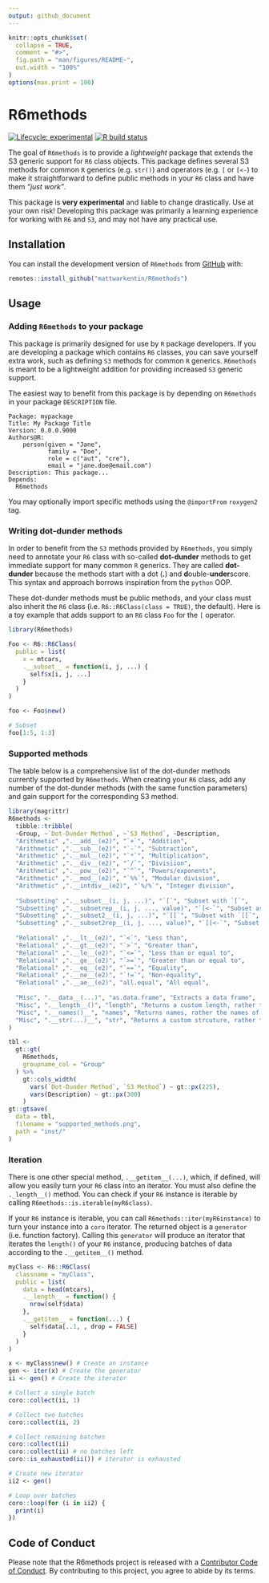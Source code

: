 ```yaml
---
output: github_document
---
```


<!-- README.md is generated from README.Rmd. Please edit that file -->

```r
knitr::opts_chunk$set(
  collapse = TRUE,
  comment = "#>",
  fig.path = "man/figures/README-",
  out.width = "100%"
)
options(max.print = 100)
```

# R6methods

<!-- badges: start -->
[![Lifecycle: experimental](https://img.shields.io/badge/lifecycle-experimental-orange.svg)](https://www.tidyverse.org/lifecycle/#experimental)
[![R build status](https://github.com/mattwarkentin/R6methods/workflows/R-CMD-check/badge.svg)](https://github.com/mattwarkentin/R6methods/actions)
<!-- badges: end -->

The goal of `R6methods` is to provide a _lightweight_ package that extends the S3 generic support for `R6` class objects. This package defines several S3 methods for common `R` generics (e.g. `str()`) and operators (e.g. `[` or `[<-`) to make it straightforward to define public methods in your `R6` class and have them _"just work"_.

This package is **very experimental** and liable to change drastically. Use at your own risk! Developing this package was primarily a learning experience for working with `R6` and `S3`, and may not have any practical use.

## Installation

You can install the development version of `R6methods` from [GitHub](https://github.com/mattwarkentin/R6methods) with:

``` r
remotes::install_github("mattwarkentin/R6methods")
```

## Usage

### Adding `R6methods` to your package

This package is primarily designed for use by `R` package developers. If you are developing a package which contains `R6` classes, you can save yourself extra work, such as defining `S3` methods for common `R` generics. `R6methods` is meant to be a lightweight addition for providing increased `S3` generic support.

The easiest way to benefit from this package is by depending on `R6methods` in your package `DESCRIPTION` file.
```
Package: mypackage
Title: My Package Title
Version: 0.0.0.9000
Authors@R: 
    person(given = "Jane",
           family = "Doe",
           role = c("aut", "cre"),
           email = "jane.doe@email.com")
Description: This package...
Depends:
  R6methods
```

You may optionally import specific methods using the `@importFrom` `roxygen2` tag.

### Writing dot-dunder methods

In order to benefit from the `S3` methods provided by `R6methods`, you simply need to annotate your `R6` class with so-called **dot-dunder** methods to get immediate support for many common `R` generics. They are called **dot-dunder** because the methods start with a dot (**.**) and **d**ouble-**under**score. This syntax and approach borrows inspiration from the `python` OOP. 

These dot-dunder methods must be public methods, and your class must also inherit the `R6` class (i.e. `R6::R6Class(class = TRUE)`, the default). Here is a toy example that adds support to an `R6` class `Foo` for the `[` operator.

```r
library(R6methods)

Foo <- R6::R6Class(
  public = list(
    x = mtcars,
    .__subset__ = function(i, j, ...) {
      self$x[i, j, ...]
    }
  )
)

foo <- Foo$new()

# Subset
foo[1:5, 1:3]
```

### Supported methods

The table below is a comprehensive list of the dot-dunder methods currently supported by `R6methods`. When creating your `R6` class, add any number of the dot-dunder methods (with the same function parameters) and gain support for the corresponding S3 method.

```r
library(magrittr)
R6methods <- 
  tibble::tribble(
  ~Group, ~`Dot-Dunder Method`, ~`S3 Method`, ~Description,
  "Arithmetic" ,".__add__(e2)", "`+`", "Addition",
  "Arithmetic" ,".__sub__(e2)", "`-`", "Subtraction",
  "Arithmetic" ,".__mul__(e2)", "`*`", "Multiplication",
  "Arithmetic" ,".__div__(e2)", "`/`", "Divisiion",
  "Arithmetic" ,".__pow__(e2)", "`^`", "Powers/exponents",
  "Arithmetic" ,".__mod__(e2)", "`%%`", "Modular division",
  "Arithmetic" ,".__intdiv__(e2)", "`%/%`", "Integer division",
  
  "Subsetting" ,".__subset__(i, j, ...)", "`[`", "Subset with `[`",
  "Subsetting" ,".__subsetrep__(i, j, ..., value)", "`[<-`", "Subset assignment with `[<-`",
  "Subsetting" ,".__subset2__(i, j, ...)", "`[[`", "Subset with `[[`",
  "Subsetting" ,".__subset2rep__(i, j, ..., value)", "`[[<-`", "Subset assignment with `[[<-`",
  
  "Relational" ,".__lt__(e2)", "`<`", "Less than",
  "Relational" ,".__gt__(e2)", "`>`", "Greater than",
  "Relational" ,".__le__(e2)", "`<=`", "Less than or equal to",
  "Relational" ,".__ge__(e2)", "`>=`", "Greater than or equal to",
  "Relational" ,".__eq__(e2)", "`==`", "Equality",
  "Relational" ,".__ne__(e2)", "`!=`", "Non-equality",
  "Relational" ,".__ae__(e2)", "all.equal", "All equal",
  
  "Misc", ".__data__(...)", "as.data.frame", "Extracts a data frame",
  "Misc", ".__length__()", "length", "Returns a custom length, rather the length of the R6 object",
  "Misc", ".__names()__", "names", "Returns names, rather the names of the R6 object",
  "Misc", ".__str(...)__", "str", "Returns a custom strcuture, rather the structure of the R6 object"
)

tbl <-
  gt::gt(
    R6methods,
    groupname_col = "Group"
  ) %>% 
    gt::cols_width(
      vars(`Dot-Dunder Method`, `S3 Method`) ~ gt::px(225),
      vars(Description) ~ gt::px(300)
    )
gt::gtsave(
  data = tbl,
  filename = "supported_methods.png",
  path = "inst/"
)
```

### Iteration

There is one other special method, `.__getitem__(...)`, which, if defined, will allow you easily turn your `R6` class into an iterator. You must also define the `._length__()` method. You can check if your `R6` instance is iterable by calling `R6methods::is.iterable(myR6class)`.

If your `R6` instance is iterable, you can call `R6methods::iter(myR6instance)` to turn your instance into a `coro` iterator. The returned object is a `generator` (i.e. function factory). Calling this `generator` will produce an iterator that iterates the `length()` of your `R6` instance, producing batches of data according to the `.__getitem__()` method.

```r
myClass <- R6::R6Class(
  classname = "myClass",
  public = list(
    data = head(mtcars),
    .__length__ = function() {
      nrow(self$data)
    },
    .__getitem__ = function(...) {
      self$data[..1, , drop = FALSE]
    }
  )
)

x <- myClass$new() # Create an instance
gen <- iter(x) # Create the generator
ii <- gen() # Create the iterator

# Collect a single batch
coro::collect(ii, 1)

# Collect two batches
coro::collect(ii, 2)

# Collect remaining batches
coro::collect(ii)
coro::collect(ii) # no batches left
coro::is_exhausted(ii()) # iterator is exhausted

# Create new iterator
ii2 <- gen()

# Loop over batches
coro::loop(for (i in ii2) {
  print(i)
})
```

## Code of Conduct

Please note that the R6methods project is released with a [Contributor Code of Conduct](https://contributor-covenant.org/version/2/0/CODE_OF_CONDUCT.html). By contributing to this project, you agree to abide by its terms.
